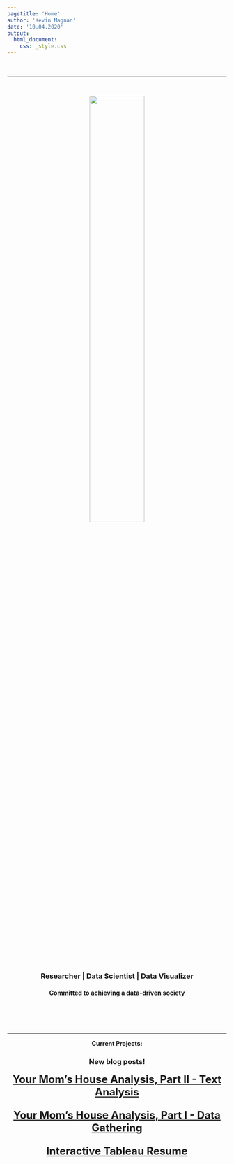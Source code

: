 ```yaml
---
pagetitle: 'Home'
author: 'Kevin Magnan'
date: '10.04.2020'
output:
  html_document:
    css: _style.css
---
```


<script>
  (function(i,s,o,g,r,a,m){i['GoogleAnalyticsObject']=r;i[r]=i[r]||function(){
  (i[r].q=i[r].q||[]).push(arguments)},i[r].l=1*new Date();a=s.createElement(o),
  m=s.getElementsByTagName(o)[0];a.async=1;a.src=g;m.parentNode.insertBefore(a,m)
  })(window,document,'script','https://www.google-analytics.com/analytics.js','ga');

  ga('create', 'UA-97380674-1', 'auto');
  ga('send', 'pageview');
</script>

<br>

<hr>

<br>

<center>
<div class="row">
<img src="https://raw.githubusercontent.com/kjmagnan1s/kjmagnan1s.github.io/master/images/index_pic.jpg" 
  width=50% height=50%/>
</div>

<br/>

<center>
<h3>
Researcher | Data Scientist | Data Visualizer
</h3>

<h4>
Committed to achieving a data-driven society
<h4/>

</div>
</div>
</div>
</div>

<br/><br/><br/>

***

<center>


Current Projects:

<h3> New blog posts!</h3> 

<font size='+2'>[Your Mom's House Analysis, Part II - Text Analysis](YMH2.html)


[Your Mom's House Analysis, Part I - Data Gathering](YMH.html)


[Interactive Tableau Resume](https://public.tableau.com/profile/kevin.magnan#!/vizhome/KevinMagnanInteractiveResume/Dashboard1)</font size>